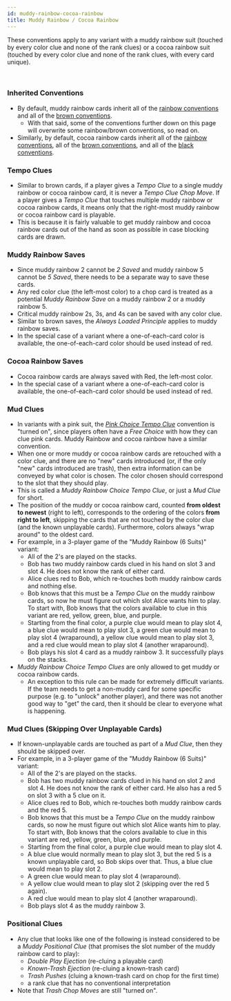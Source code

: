 ```yaml
---
id: muddy-rainbow-cocoa-rainbow
title: Muddy Rainbow / Cocoa Rainbow
---
```


These conventions apply to any variant with a muddy rainbow suit (touched by every color clue and none of the rank clues) or a cocoa rainbow suit (touched by every color clue and none of the rank clues, with every card unique).

<br />

### Inherited Conventions

- By default, muddy rainbow cards inherit all of the [rainbow
  conventions](rainbow.mdx) and all of the [brown conventions](brown.mdx).
  - With that said, some of the conventions further down on this page will overwrite some rainbow/brown conventions, so read on.
- Similarly, by default, cocoa rainbow cards inherit all of the [rainbow
  conventions](rainbow.mdx), all of the [brown conventions](brown.mdx), and all
  of the [black conventions](black.mdx).

### Tempo Clues

- Similar to brown cards, if a player gives a _Tempo Clue_ to a single muddy rainbow or cocoa rainbow card, it is never a _Tempo Clue Chop Move_. If a player gives a _Tempo Clue_ that touches multiple muddy rainbow or cocoa rainbow cards, it means only that the right-most muddy rainbow or cocoa rainbow card is playable.
- This is because it is fairly valuable to get muddy rainbow and cocoa rainbow cards out of the hand as soon as possible in case blocking cards are drawn.

### Muddy Rainbow Saves

- Since muddy rainbow 2 cannot be _2 Saved_ and muddy rainbow 5 cannot be _5 Saved_, there needs to be a separate way to save these cards.
- Any red color clue (the left-most color) to a chop card is treated as a potential _Muddy Rainbow Save_ on a muddy rainbow 2 or a muddy rainbow 5.
- Critical muddy rainbow 2s, 3s, and 4s can be saved with any color clue.
- Similar to brown saves, the _Always Loaded Principle_ applies to muddy rainbow saves.
- In the special case of a variant where a one-of-each-card color is available, the one-of-each-card color should be used instead of red.

### Cocoa Rainbow Saves 

- Cocoa rainbow cards are always saved with Red, the left-most color.
- In the special case of a variant where a one-of-each-card color is available, the one-of-each-card color should be used instead of red.

### Mud Clues

- In variants with a pink suit, the _[Pink Choice Tempo Clue](pink.mdx#the-pink-choice-tempo-clue)_ convention is "turned on", since players often have a _Free Choice_ with how they can clue pink cards. Muddy Rainbow and cocoa rainbow have a similar convention.
- When one or more muddy or cocoa rainbow cards are retouched with a color clue, and there are no "new" cards introduced (or, if the only "new" cards introduced are trash), then extra information can be conveyed by what color is chosen. The color chosen should correspond to the slot that they should play.
- This is called a _Muddy Rainbow Choice Tempo Clue_, or just a _Mud Clue_ for short.
- The position of the muddy or cocoa rainbow card, counted **from oldest to newest** (right to left), corresponds to the ordering of the colors **from right to left**, skipping the cards that are not touched by the color clue (and the known unplayable cards). Furthermore, colors always "wrap around" to the oldest card.
- For example, in a 3-player game of the "Muddy Rainbow (6 Suits)" variant:
  - All of the 2's are played on the stacks.
  - Bob has two muddy rainbow cards clued in his hand on slot 3 and slot 4. He does not know the rank of either card.
  - Alice clues red to Bob, which re-touches both muddy rainbow cards and nothing else.
  - Bob knows that this must be a _Tempo Clue_ on the muddy rainbow cards, so now he must figure out which slot Alice wants him to play. To start with, Bob knows that the colors available to clue in this variant are red, yellow, green, blue, and purple.
  - Starting from the final color, a purple clue would mean to play slot 4, a blue clue would mean to play slot 3, a green clue would mean to play slot 4 (wraparound), a yellow clue would mean to play slot 3, and a red clue would mean to play slot 4 (another wraparound).
  - Bob plays his slot 4 card as a muddy rainbow 3. It successfully plays on the stacks.
- _Muddy Rainbow Choice Tempo Clues_ are only allowed to get muddy or cocoa rainbow cards.
  - An exception to this rule can be made for extremely difficult variants. If the team needs to get a non-muddy card for some specific purpose (e.g. to "unlock" another player), and there was not another good way to "get" the card, then it should be clear to everyone what is happening.

### Mud Clues (Skipping Over Unplayable Cards)

- If known-unplayable cards are touched as part of a _Mud Clue_, then they should be skipped over.
- For example, in a 3-player game of the "Muddy Rainbow (6 Suits)" variant:
  - All of the 2's are played on the stacks.
  - Bob has two muddy rainbow cards clued in his hand on slot 2 and slot 4. He does not know the rank of either card. He also has a red 5 on slot 3 with a 5 clue on it.
  - Alice clues red to Bob, which re-touches both muddy rainbow cards and the red 5.
  - Bob knows that this must be a _Tempo Clue_ on the muddy rainbow cards, so now he must figure out which slot Alice wants him to play. To start with, Bob knows that the colors available to clue in this variant are red, yellow, green, blue, and purple.
  - Starting from the final color, a purple clue would mean to play slot 4.
  - A blue clue would normally mean to play slot 3, but the red 5 is a known unplayable card, so Bob skips over that. Thus, a blue clue would mean to play slot 2.
  - A green clue would mean to play slot 4 (wraparound).
  - A yellow clue would mean to play slot 2 (skipping over the red 5 again).
  - A red clue would mean to play slot 4 (another wraparound).
  - Bob plays slot 4 as the muddy rainbow 3.

### Positional Clues

- Any clue that looks like one of the following is instead considered to be a _Muddy Positional Clue_ (that promises the slot number of the muddy rainbow card to play):
  - _Double Play Ejection_ (re-cluing a playable card)
  - _Known-Trash Ejection_ (re-cluing a known-trash card)
  - _Trash Pushes_ (cluing a known-trash card on chop for the first time)
  - a rank clue that has no conventional interpretation
- Note that _Trash Chop Moves_ are still "turned on".
